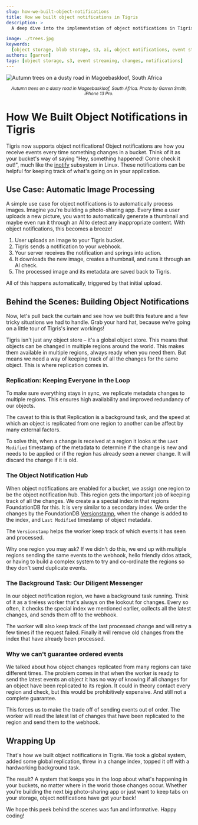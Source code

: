 ```yaml
---
slug: how-we-built-object-notifications
title: How we built object notifications in Tigris
description: >
  A deep dive into the implementation of object notifications in Tigris.

image: ./trees.jpg
keywords:
  [object storage, blob storage, s3, ai, object notifications, event streaming]
authors: [garren]
tags: [object storage, s3, event streaming, changes, notifications]
---
```


![Autumn trees on a dusty road in Magoebaskloof, South Africa](./trees.jpg)

<center>
  <small>
    <em>
      Autumn trees on a dusty road in Magoebaskloof, South Africa. Photo by
      Garren Smith, iPhone 13 Pro.
    </em>
  </small>
</center>

# How We Built Object Notifications in Tigris

Tigris now supports object notifications! Object notifications are how you
receive events every time something changes in a bucket. Think of it as your
bucket's way of saying "Hey, something happened! Come check it out!",
much like the [inotify](https://en.wikipedia.org/wiki/Inotify) subsystem in Linux.
These notifications can be helpful for keeping track of what's going on in your
application.

## Use Case: Automatic Image Processing

A simple use case for object notifications is to automatically process images.
Imagine you're building a photo-sharing app. Every time a user uploads a new
picture, you want to automatically generate a thumbnail and maybe even run it
through an AI to detect any inappropriate content. With object notifications,
this becomes a breeze!

1. User uploads an image to your Tigris bucket.
2. Tigris sends a notification to your webhook.
3. Your server receives the notification and springs into action.
4. It downloads the new image, creates a thumbnail, and runs it through an AI
   check.
5. The processed image and its metadata are saved back to Tigris.

All of this happens automatically, triggered by that initial upload.

## Behind the Scenes: Building Object Notifications

Now, let's pull back the curtain and see how we built this feature and a few
tricky situations we had to handle. Grab your hard hat, because we're going on a
little tour of Tigris's inner workings!


Tigris isn't just any object store – it's a global object store. This means that
objects can be changed in multiple regions around the world. This makes them
available in multiple regions, always ready when you need them. But means we
need a way of keeping track of all the changes for the same object. This is
where replication comes in.

### Replication: Keeping Everyone in the Loop

To make sure everything stays in sync, we replicate metadata changes to multiple
regions. This ensures high availability and improved redundancy of our objects.

The caveat to this is that Replication is a background task, and the speed at
which an object is replicated from one region to another can be affect by many
external factors.

To solve this, when a change is received at a region it looks at the
`Last Modified` timestamp of the metadata to determine if the change is new and
needs to be applied or if the region has already seen a newer change. It will
discard the change if it is old.

### The Object Notification Hub

When object notifications are enabled for a bucket, we assign one region to be
the object notification hub. This region gets the important job of keeping track
of all the changes. We create a a special index in that regions FoundationDB for
this. It is very similar to a secondary index. We order the changes by the
FoundationDB
[Versionstamp](https://apple.github.io/foundationdb/data-modeling.html#versionstamps),
when the change is added to the index, and `Last Modified` timestamp of object
metadata.

The `Versionstamp` helps the worker keep track of which events it has seen and
processed.

Why one region you may ask? If we didn't do this, we end up with multiple
regions sending the same events to the webhook, hello friendly ddos attack, or
having to build a complex system to try and co-ordinate the regions so they
don't send duplicate events.

### The Background Task: Our Diligent Messenger

In our object notification region, we have a background task running. Think of
it as a tireless worker that's always on the lookout for changes. Every so
often, it checks the special index we mentioned earlier, collects all the latest
changes, and sends them off to the webhook.

The worker will also keep track of the last processed change and will retry a
few times if the request failed. Finally it will remove old changes from the
index that have already been processed.

### Why we can't guarantee ordered events

We talked about how object changes replicated from many regions can take
different times. The problem comes in that when the worker is ready to send the
latest events an object it has no way of knowing if all changes for an object
have been replicated to its region. It could in theory contact every region and
check, but this would be prohibitively expensive. And still not a complete
guarantee.

This forces us to make the trade off of sending events out of order. The worker
will read the latest list of changes that have been replicated to the region and
send them to the webhook.

## Wrapping Up

That's how we built object notifications in Tigris. We took a global system,
added some global replication, threw in a change index, topped it off with a
hardworking background task.

The result? A system that keeps you in the loop about what's happening in your
buckets, no matter where in the world those changes occur. Whether you're
building the next big photo-sharing app or just want to keep tabs on your
storage, object notifications have got your back!

We hope this peek behind the scenes was fun and informative. Happy coding!
